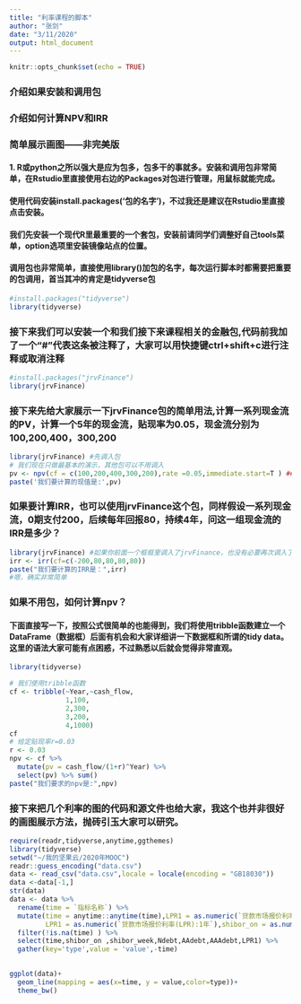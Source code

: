 ```yaml
---
title: "利率课程的脚本"
author: "张剑"
date: "3/11/2020"
output: html_document
---
```

<style>
  p{
    font-size:18px;
    line-height:1.5em;
    text-indent:35px;
  }
  	#header {
	    text-align: center;
	}
</style>

```r
knitr::opts_chunk$set(echo = TRUE)
```
### 介绍如果安装和调用包
### 介绍如何计算NPV和IRR
### 简单展示画图——非完美版
#### 1. R或python之所以强大是应为包多，包多干的事就多。安装和调用包非常简单，在Rstudio里直接使用右边的Packages对包进行管理，用鼠标就能完成。
#### 使用代码安装install.packages('包的名字')，不过我还是建议在Rstudio里直接点击安装。
#### 我们先安装一个现代R里最重要的一个套包，安装前请同学们调整好自己tools菜单，option选项里安装镜像站点的位置。
#### 调用包也非常简单，直接使用library()加包的名字，每次运行脚本时都需要把重要的包调用，首当其冲的肯定是tidyverse包
```r
#install.packages("tidyverse")
library(tidyverse)
```
### 接下来我们可以安装一个和我们接下来课程相关的金融包,代码前我加了一个“#”代表这条被注释了，大家可以用快捷键ctrl+shift+c进行注释或取消注释
```r
#install.packages("jrvFinance") 
library(jrvFinance)
```

### 接下来先给大家展示一下jrvFinance包的简单用法,计算一系列现金流的PV，计算一个5年的现金流，贴现率为0.05，现金流分别为100,200,400，300,200

```r
library(jrvFinance) #先调入包
# 我们现在只做最基本的演示，其他包可以不用调入
pv <- npv(cf = c(100,200,400,300,200),rate =0.05,immediate.start=T ) ## 注意最后这个参数，上课是讲一下
paste('我们要计算的现值是:',pv)
```
### 如果要计算IRR，也可以使用jrvFinance这个包，同样假设一系列现金流，0期支付200，后续每年回报80，持续4年，问这一组现金流的IRR是多少？

```r
library(jrvFinance) #如果你前面一个框框里调入了jrvFinance，也没有必要再次调入了
irr <- irr(cf=c(-200,80,80,80,80))
paste("我们要计算的IRR是：",irr)
#嗯，确实非常简单
```

### 如果不用包，如何计算npv？
#### 下面直接写一下，按照公式很简单的也能得到，我们将使用tribble函数建立一个DataFrame（数据框）后面有机会和大家详细讲一下数据框和所谓的tidy data。这里的语法大家可能有点困惑，不过熟悉以后就会觉得非常直观。
```r
library(tidyverse)

# 我们使用tribble函数
cf <- tribble(~Year,~cash_flow,
              1,100,
              2,300,
              3,200,
              4,1000)
cf
# 给定贴现率r=0.03
r <- 0.03
npv <- cf %>%
  mutate(pv = cash_flow/(1+r)^Year) %>%
  select(pv) %>% sum()
paste("我们要求的npv是:",npv)
```
### 接下来把几个利率的图的代码和源文件也给大家，我这个也并非很好的画图展示方法，抛砖引玉大家可以研究。

```r
require(readr,tidyverse,anytime,ggthemes)
library(tidyverse)
setwd("~/我的坚果云/2020年MOOC")
readr::guess_encoding("data.csv")
data <- read_csv("data.csv",locale = locale(encoding = "GB18030"))
data <-data[-1,]
str(data)
data <- data %>%
  rename(time = `指标名称`) %>%
  mutate(time = anytime::anytime(time),LPR1 = as.numeric(`贷款市场报价利率(LPR):1年`),
         LPR1 = as.numeric(`贷款市场报价利率(LPR):1年`),shibor_on = as.numeric(`SHIBOR:隔夜`),shibor_week = as.numeric(`SHIBOR:1周`),Ndebt=as.numeric(`国债到期收益率:10年`),AAdebt=as.numeric(`企业债到期收益率(AA):10年`),AAAdebt = as.numeric(`企业债到期收益率(AAA):10年`),) %>%
  filter(!is.na(time) ) %>%
  select(time,shibor_on ,shibor_week,Ndebt,AAdebt,AAAdebt,LPR1) %>%
  gather(key='type',value = 'value',-time)
  

ggplot(data)+
  geom_line(mapping = aes(x=time, y = value,color=type))+
  theme_bw()
```

